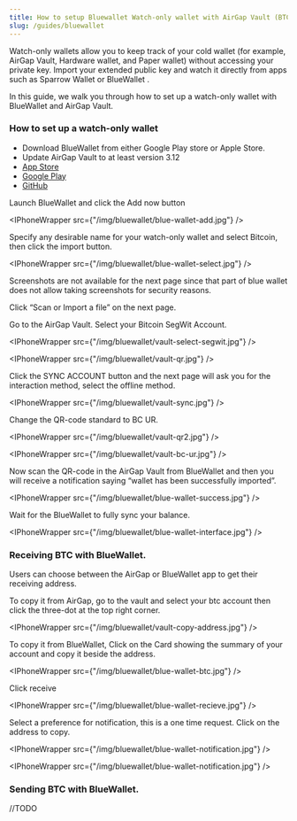 ```yaml
---
title: How to setup Bluewallet Watch-only wallet with AirGap Vault (BTC-Only)
slug: /guides/bluewallet
---
```




Watch-only wallets allow you to keep track of your cold wallet (for example, AirGap Vault, Hardware wallet, and Paper wallet) without accessing your private key. Import your extended public key and watch it directly from apps such as Sparrow Wallet or BlueWallet .

In this guide, we walk you through how to set up a watch-only wallet with BlueWallet and AirGap Vault. 

### How to set up a watch-only wallet
- Download BlueWallet from either Google Play store or Apple Store.
- Update AirGap Vault to at least version 3.12
- [App Store](https://itunes.apple.com/us/app/airgap-vault-secure-secrets/id1417126841?l=de&ls=1&mt=8) 
- [Google Play](https://play.google.com/store/apps/details?id=it.airgap.vault)
- [GitHub](https://github.com/airgap-it/airgap-vault/releases)

Launch BlueWallet and click the Add now button

<IPhoneWrapper src={"/img/bluewallet/blue-wallet-add.jpg"} />

Specify any desirable name for your watch-only wallet and select Bitcoin, then click the import button.

<IPhoneWrapper src={"/img/bluewallet/blue-wallet-select.jpg"} />

Screenshots are not available for the next page since that part of blue wallet does not allow taking screenshots for security reasons.

Click “Scan or Import a file” on the next page.

Go to the AirGap Vault. Select your Bitcoin SegWit Account.

<IPhoneWrapper src={"/img/bluewallet/vault-select-segwit.jpg"} />

<IPhoneWrapper src={"/img/bluewallet/vault-qr.jpg"} />

Click the SYNC ACCOUNT button and the next page will ask you for the interaction method, select the offline method.

<IPhoneWrapper src={"/img/bluewallet/vault-sync.jpg"} />

Change the QR-code standard to BC UR.

<IPhoneWrapper src={"/img/bluewallet/vault-qr2.jpg"} />

<IPhoneWrapper src={"/img/bluewallet/vault-bc-ur.jpg"} />

Now scan the QR-code in the AirGap Vault from BlueWallet and then you will receive a notification saying “wallet has been successfully imported”. 

<IPhoneWrapper src={"/img/bluewallet/blue-wallet-success.jpg"} />

Wait for the BlueWallet to fully sync your balance.

<IPhoneWrapper src={"/img/bluewallet/blue-wallet-interface.jpg"} />

### Receiving BTC with BlueWallet.

Users can choose between the AirGap or BlueWallet app to get their receiving address.

To copy it from AirGap, go to the vault and select your btc account then click the three-dot at the top right corner. 

<IPhoneWrapper src={"/img/bluewallet/vault-copy-address.jpg"} />

To copy it from BlueWallet, Click on the Card showing the summary of your account and copy it beside the address.

<IPhoneWrapper src={"/img/bluewallet/blue-wallet-btc.jpg"} />

Click receive

<IPhoneWrapper src={"/img/bluewallet/blue-wallet-recieve.jpg"} />

Select a preference for notification, this is a one time request. Click on the address to copy.

<IPhoneWrapper src={"/img/bluewallet/blue-wallet-notification.jpg"} />

<IPhoneWrapper src={"/img/bluewallet/blue-wallet-notification.jpg"} />

### Sending BTC with BlueWallet.
//TODO

